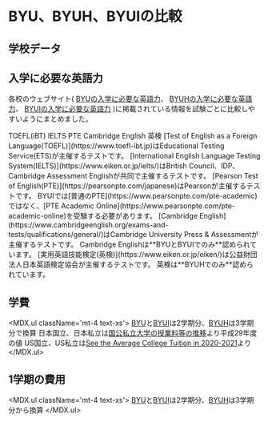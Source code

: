 

# BYU、BYUH、BYUIの比較


## 学校データ

<SchoolDataTable />


## 入学に必要な英語力

各校のウェブサイト(
[BYUの入学に必要な英語力](https://enrollment.byu.edu/admissions/english-proficiency-requirement)、
[BYUHの入学に必要な英語力](https://hookele.byuh.edu/admissions/english-test-requirements)、
[BYUIの入学に必要な英語力](https://www.byui.edu/admissions/apply/international-students/english-requirements)
)に掲載されている情報を試験ごとに比較しやすいようにまとめました。

<TabGroup>
  <TabList className='flex'>
    <Tab>
      <span className='font-bold'>TOEFL(iBT)</span>
    </Tab>
    <Tab>
      <span className='font-bold'>IELTS</span>
    </Tab>
    <Tab>
      <span className='font-bold'>PTE</span>
    </Tab>
    <Tab>
      <span className='font-bold'>Cambridge English</span>
    </Tab>
    <Tab>
      <span className='font-bold'>英検</span>
    </Tab>
  </TabList>
  <TabPanels>
    <TabPanel>
      <EnglishRequirementByExamTable exam='TOEFL' data={ENGLISH_REQUIREMENT_BY_EXAM.TOEFL} />
      [Test of English as a Foreign Language(TOEFL)](https://www.toefl-ibt.jp)はEducational Testing Service(ETS)が主催するテストです。
    </TabPanel>
    <TabPanel>
      <EnglishRequirementByExamTable exam='IELTS' data={ENGLISH_REQUIREMENT_BY_EXAM.IELTS} />
      [International English Language Testing System(IELTS)](https://www.eiken.or.jp/ielts/)はBritish Council、IDP、Cambridge Assessment Englishが共同で主催するテストです。
    </TabPanel>
    <TabPanel>
      <EnglishRequirementByExamTable exam='PTE' data={ENGLISH_REQUIREMENT_BY_EXAM.PTE} />
      [Pearson Test of English(PTE)](https://pearsonpte.com/japanese)はPearsonが主催するテストです。
      BYUIでは[普通のPTE](https://www.pearsonpte.com/pte-academic)ではなく、[PTE Academic Online](https://www.pearsonpte.com/pte-academic-online)を受験する必要があります。
    </TabPanel>
    <TabPanel>
      <EnglishRequirementByExamTable exam='Cambridge English' data={ENGLISH_REQUIREMENT_BY_EXAM.cambridge} withUseOfEnglish />
      [Cambridge English](https://www.cambridgeenglish.org/exams-and-tests/qualifications/general/)はCambridge University Press &amp; Assessmentが主催するテストです。
      Cambridge Englishは**BYUとBYUIでのみ**認められています。
    </TabPanel>
    <TabPanel>
      <EnglishRequirementByExamTable exam='英検' data={ENGLISH_REQUIREMENT_BY_EXAM.eiken} />
      [実用英語技能検定(英検)](https://www.eiken.or.jp/eiken/)は公益財団法人日本英語検定協会が主催するテストです。
      英検は**BYUHでのみ**認められています。
    </TabPanel>
  </TabPanels>
</TabGroup>


## 学費

<div className='flex flex-row space-x-4'>
  <CurrencySwitchControl />
  <LDSSwitchControl />
</div>

<div className='h-96 lg:h-120'>
  <TuitionBarChart />
</div>

<MDX.ul className='mt-4 text-xs'>
  <Footnote>
    <ExrateAnnotation />
  </Footnote>
  <Footnote>[BYU](https://enrollment.byu.edu/financial-aid/cost-of-attendance)と[BYUI](https://www.byui.edu/financial-aid/cost-of-attendance)は2学期分、[BYUH](https://financialaid.byuh.edu/cost-of-attendance)は3学期分で換算</Footnote>
  <Footnote>日本国立、日本私立は[国公私立大学の授業料等の推移](https://www.mext.go.jp/a_menu/koutou/shinkou/07021403/__icsFiles/afieldfile/2017/12/26/1399613_03.pdf)より平成29年度の値</Footnote>
  <Footnote>US国立、US私立は[See the Average College Tuition in 2020-2021](https://www.usnews.com/education/best-colleges/paying-for-college/articles/paying-for-college-infographic)より</Footnote>
</MDX.ul>


## 1学期の費用

<div className='flex flex-row space-x-4'>
  <CurrencySwitchControl />
  <LDSSwitchControl />
</div>

<CostTable getServerProps={getUSDtoJPY}/>

<MDX.ul className='mt-4 text-xs'>
  <Footnote>
    <ExrateAnnotation />
  </Footnote>
  <Footnote>[BYU](https://enrollment.byu.edu/financial-aid/cost-of-attendance)と[BYUI](https://www.byui.edu/financial-aid/cost-of-attendance)は2学期分、[BYUH](https://financialaid.byuh.edu/cost-of-attendance)は3学期分から換算</Footnote>
</MDX.ul>
